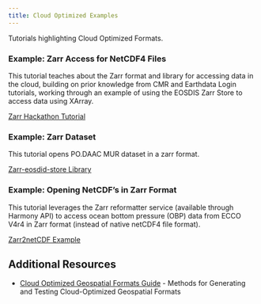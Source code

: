 ```yaml
---
title: Cloud Optimized Examples
---
```


Tutorials highlighting Cloud Optimized Formats.

### Example: Zarr Access for NetCDF4 Files

This tutorial teaches about the Zarr format and library for accessing data in the cloud, building on prior knowledge from CMR and Earthdata Login tutorials, working through an example of using the EOSDIS Zarr Store to access data using XArray.

[Zarr Hackathon Tutorial](../external/zarr_access.ipynb)

### Example: Zarr Dataset

This tutorial opens PO.DAAC MUR dataset in a zarr format.

[Zarr-eosdid-store Library](../external/zarr-eosdis-store.ipynb)

### Example: Opening NetCDF's in Zarr Format

This tutorial leverages the Zarr reformatter service (available through Harmony API) to access ocean bottom pressure (OBP) data from ECCO V4r4 in Zarr format (instead of native netCDF4 file format).

[Zarr2netCDF Example](../external/cof-zarr-reformat.ipynb)


## Additional Resources
- [Cloud Optimized Geospatial Formats Guide](https://developmentseed.org/cloud-optimized-geospatial-formats-guide/) - Methods for Generating and Testing Cloud-Optimized Geospatial Formats